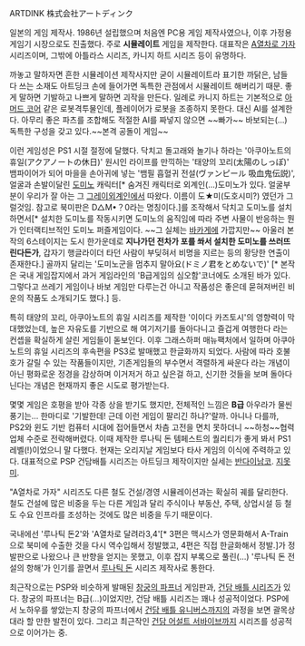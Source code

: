 ARTDINK
株式会社アートディンク

일본의 게임 제작사. 1986년 설립했으며 처음엔 PC용 게임 제작사였으나, 이후 가정용 게임기 시장으로도 진출했다. 주로 '''시뮬레이트''' 게임을 제작한다.
대표작은 [[A열차로 가자]] 시리즈이며, 그밖에 아틀라스 시리즈, 카니지 하트 시리즈 등이 유명하다.

까놓고 말하자면 흔한 시뮬레이션 제작사지만 굳이 시뮬레이트라 표기한 까닭은, 남들 다 쓰는 소재도 아트딩크 손에 들어가면 독특한 관점에서 시뮬레이트 해버리기 때문. 좋게 말하면 기발하고 나쁘게 말하면 괴작을 만든다.
일례로 카니지 하트는 기본적으로 [[아머드 코어]] 같은 로봇격투물인데, 플레이어가 로봇을 조종하지 못한다. 대신 AI를 설계한다. 아무리 좋은 파츠를 조합해도 적절한 AI를 짜넣지 않으면 ~~빠가~~ 바보되는(…) 독특한 구성을 갖고 있다.~~본격 공돌이 게임~~

이런 게임성은 PS1 시절 절정에 달했다. 닥치고 돌고래와 놀기나 하라는 '아쿠아노트의 휴일(アクアノートの休日)' 원시인 라이프를 만끽하는 '태양의 꼬리(太陽のしっぽ)' 뱀파이어가 되어 마을을 손아귀에 넣는 '뱀필 흡혈귀 전설(ヴァンピール 吸血鬼伝説)',  얼굴과 손발이달린 [[도미노]] 캐릭터[* 숨겨진 캐릭터로 외계인(...)도미노가 있다. 얼굴부분이 우리가 잘 아는 그 [[그레이]]외계인에서 따왔다. 이름이 도★미(도호시미?) 였던가 그럴것임. 참고로 북미판은 D△M•？0라는 명칭이다.]를 조작해서 닥치고 도미노를 설치하면서[* 설치한 도미노를 작동시키면 도미노의 움직임에 따라 주변 사물이 반응하는 뭔가 인터랙티브적인 도미노 퍼즐게임이다. ~~그 실체는 [[바카게]]에 가깝지만~~ 아울러 본작의 6스테이지는 도시 한가운데로 '''지나가던 전차가 포를 쏴서 설치한 도미노를 쓰러뜨린다든가''', 갑자기 행글라이더 타던 사람이 부딪혀서 비명을 지르는 등의 황당한 연출이 존재한다.] 골까지 달리는 '도미노군을 멈추지 말아요(ドミノ君をとめないで)' [* 본작은 국내 게임잡지에서 과거 게임라인의 'B급게임의 심오함'코너에도 소개된 바가 있다. 그렇다고 쓰레기 게임이나 바보 게임만 다루는건 아니고 작품성은 좋은데 묻혀져버린 비운의 작품도 소개되기도 했다.] 등.

특히 태양의 꼬리, 아쿠아노트의 휴일 시리즈를 제작한 '이이다 카즈토시'의 영향력이 막대했었는데, 높은 자유도를 기반으로 해 여기저기를 돌아다니고 즐겁게 여행한다 라는 컨셉을 확실하게 살린 게임들이 돋보인다. 이후 그래스하퍼 매뉴팩처에서 일하며 아쿠아노트의 휴일 시리즈의 후속편을 PS3로 발매했고 한글화까지 되었다. 사람에 따라 호불호가 갈릴 수 있는 작품들이지만, 기존게임들의 부수면서 격렬하게 싸운다 라는 개념이 아닌 평화로운 정경을 감상하며 이거저거 하고 싶은걸 하고, 신기한 것들을 보며 돌아다닌다는 개념은 현재까지 좋은 시도로 평가받는다.

몇몇 게임은 호평을 받아 각종 상을 받기도 했지만, 전체적인 느낌은 '''B급''' 아우라가 물씬 풍기는… 한마디로 '기발한데! 근데 이런 게임이 팔리긴 하냐?'랄까. 아니나 다를까, PS2와 윈도 기반 컴퓨터 시대에 접어들면서 차츰 고전을 면치 못하더니 ~~하청~~협력업체 수준로 전락해버렸다. 이때 제작한 루나틱 돈 템페스트의 퀄리티가 좋게 봐서 PS1 레벨(!)이었으니 말 다했다. 현재는 오리지날 게임보다 타사 게임의 이식에 주력하고 있다. 대표적으로 PSP 건담배틀 시리즈는 아트딩크 제작이지만 실세는 [[반다이남코]]. [[지못미]].


"A열차로 가자" 시리즈도 다른 철도 건설/경영 시뮬레이션과는 확실히 궤를 달리한다. 철도 건설에 많은 비중을 두는 다른 게임과 달리 주식이나 부동산, 주택, 상업시설 등 철도 수요 인프라를 조성하는 것에도 많은 비중을 두기 때문이다. 

국내에선 '루나틱 돈2'와 'A열차로 달려라3,4'[* 3편은 맥시스가 영문화해서 A-Train으로 북미에 수출한 것을 다시 역수입해서 정발했고, 4편은 직접 한글화해서 정발.]가 정발판으로 나왔으나 큰 반향을 얻지는 못했고, 이후 잡지 부록으로 풀린(…) '루나틱 돈 전설의 항해'가 인기를 끌면서 [[루나틱 돈]] 시리즈 제작사로 통한다.

최근작으로는 PSP와 비슷하게 발매된 [[창궁의 파프너]] 게임판과, [[건담 배틀 시리즈]]가 있다. 창궁의 파프너는 B급(…)이었지만, 건담 배틀 시리즈는 꽤나 성공적이었다. PSP에서 노하우를 쌓았는지 창궁의 파프너에서 [[건담 배틀 유니버스]]까지의 과정을 보면 괄목상대라 할 만한 발전이 있다. 그리고 최근작인 [[건담 어설트 서바이브]]까지 시리즈를 성공적으로 이어가는 중.
